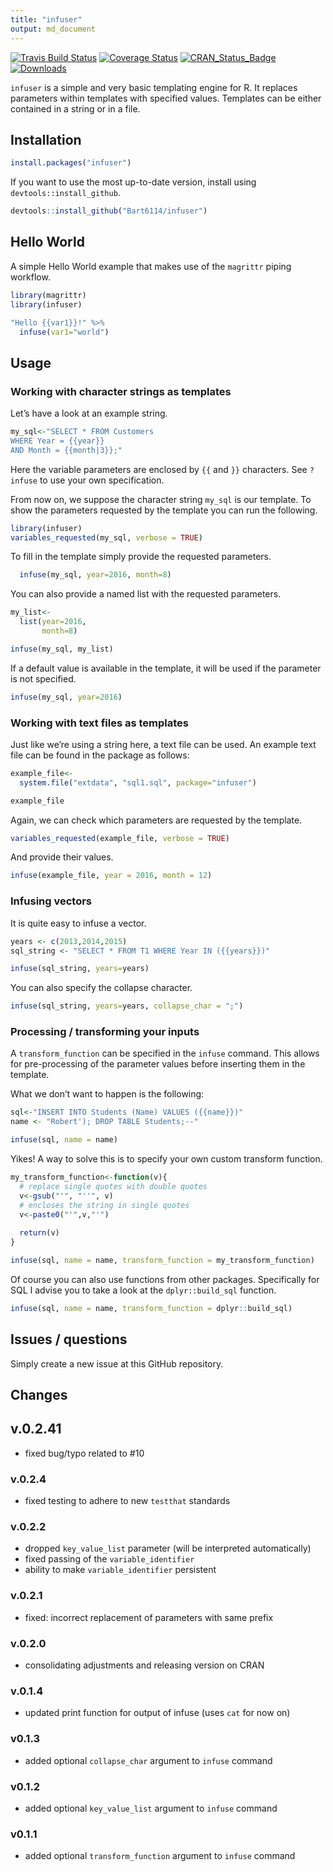 ```yaml
---
title: "infuser"
output: md_document
---
```


[![Travis Build Status](https://travis-ci.org/Bart6114/infuser.svg)](https://travis-ci.org/Bart6114/infuser)
[![Coverage Status](https://coveralls.io/repos/Bart6114/infuser/badge.svg)](https://coveralls.io/r/Bart6114/infuser)
[![CRAN_Status_Badge](http://www.r-pkg.org/badges/version/infuser)](http://cran.r-project.org/web/packages/infuser)
[![Downloads](http://cranlogs.r-pkg.org/badges/infuser)](http://cran.rstudio.com/package=infuser)

```infuser``` is a simple and very basic templating engine for R. It replaces parameters within templates with specified values. Templates can be either contained in a string or in a file.

## Installation

```r
install.packages("infuser")
```

If you want to use the most up-to-date version, install using ```devtools::install_github```.

```r
devtools::install_github("Bart6114/infuser")
```

## Hello World

A simple Hello World example that makes use of the `magrittr` piping workflow.

```r
library(magrittr)
library(infuser)

"Hello {{var1}}!" %>%
  infuse(var1="world")
```

## Usage

### Working with character strings as templates

Let's have a look at an example string.

```r
my_sql<-"SELECT * FROM Customers
WHERE Year = {{year}}
AND Month = {{month|3}};"
```

Here the variable parameters are enclosed by ```{{``` and ```}}``` characters. See ```?infuse``` to use your own specification.

From now on, we suppose the character string ```my_sql```  is our template. To show the parameters requested by the template you can run the following.

```r
library(infuser)
variables_requested(my_sql, verbose = TRUE)
```

To fill in the template simply provide the requested parameters.

```r
  infuse(my_sql, year=2016, month=8)
```

You can also provide a named list with the requested parameters.

```r
my_list<- 
  list(year=2016,
       month=8)

infuse(my_sql, my_list)
```

If a default value is available in the template, it will be used if the parameter is not specified.

```r
infuse(my_sql, year=2016)
```

### Working with text files as templates

Just like we're using a string here, a text file can be used. An example text file can be found in the package as follows:

```r
example_file<-
  system.file("extdata", "sql1.sql", package="infuser")

example_file
```

Again, we can check which parameters are requested by the template.

```r
variables_requested(example_file, verbose = TRUE)
```

And provide their values.

```r
infuse(example_file, year = 2016, month = 12)
```

### Infusing vectors

It is quite easy to infuse a vector.

```r
years <- c(2013,2014,2015)
sql_string <- "SELECT * FROM T1 WHERE Year IN ({{years}})"

infuse(sql_string, years=years)
```

You can also specify the collapse character.

```r
infuse(sql_string, years=years, collapse_char = ";")
```



### Processing / transforming your inputs

A ```transform_function``` can be specified in the ```infuse``` command. This allows for pre-processing of the parameter values before inserting them in the template.

What we don't want to happen is the following:

```r
sql<-"INSERT INTO Students (Name) VALUES ({{name}})"
name <- "Robert'); DROP TABLE Students;--"

infuse(sql, name = name)
```

Yikes! A way to solve this is to specify your own custom transform function.

```r
my_transform_function<-function(v){
  # replace single quotes with double quotes
  v<-gsub("'", "''", v)
  # encloses the string in single quotes
  v<-paste0("'",v,"'")
  
  return(v)
}

infuse(sql, name = name, transform_function = my_transform_function)
```

Of course you can also use functions from other packages. Specifically for SQL I advise you to take a look at the ```dplyr::build_sql``` function.


```r
infuse(sql, name = name, transform_function = dplyr::build_sql)
```

## Issues / questions

Simply create a new issue at this GitHub repository.


## Changes

## v.0.2.41
- fixed bug/typo related to #10

### v.0.2.4
- fixed testing to adhere to new `testthat` standards

### v.0.2.2
- dropped `key_value_list` parameter (will be interpreted automatically)
- fixed passing of the `variable_identifier`
- ability to make `variable_identifier` persistent

### v.0.2.1
- fixed: incorrect replacement of parameters with same prefix

### v.0.2.0
- consolidating adjustments and releasing version on CRAN

### v.0.1.4
- updated print function for output of infuse (uses ```cat``` for now on)

### v0.1.3
- added optional ```collapse_char``` argument to ```infuse``` command

### v0.1.2
- added optional ```key_value_list``` argument to ```infuse``` command

### v0.1.1
- added optional ```transform_function``` argument to ```infuse``` command

